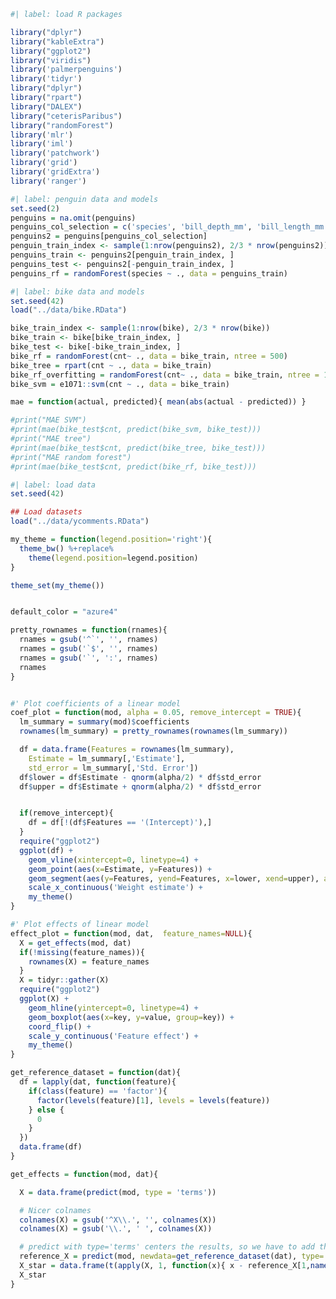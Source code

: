 ```r
#| label: load R packages

library("dplyr")
library("kableExtra")
library("ggplot2")
library("viridis")
library('palmerpenguins')
library('tidyr')
library("dplyr")
library("rpart")
library("DALEX")
library("ceterisParibus")
library("randomForest")
library('mlr')
library('iml')
library('patchwork')
library('grid')
library('gridExtra')
library('ranger')
```

```r
#| label: penguin data and models
set.seed(2)
penguins = na.omit(penguins)
penguins_col_selection = c('species', 'bill_depth_mm', 'bill_length_mm', 'flipper_length_mm', 'sex', 'body_mass_g') 
penguins2 = penguins[penguins_col_selection] 
penguin_train_index <- sample(1:nrow(penguins2), 2/3 * nrow(penguins2))
penguins_train <- penguins2[penguin_train_index, ]
penguins_test <- penguins2[-penguin_train_index, ]
penguins_rf = randomForest(species ~ ., data = penguins_train)
```

```r
#| label: bike data and models
set.seed(42)
load("../data/bike.RData")

bike_train_index <- sample(1:nrow(bike), 2/3 * nrow(bike))
bike_train <- bike[bike_train_index, ]
bike_test <- bike[-bike_train_index, ]
bike_rf = randomForest(cnt~ ., data = bike_train, ntree = 500)
bike_tree = rpart(cnt ~ ., data = bike_train)
bike_rf_overfitting = randomForest(cnt~ ., data = bike_train, ntree = 100)
bike_svm = e1071::svm(cnt ~ ., data = bike_train)

mae = function(actual, predicted){ mean(abs(actual - predicted)) }

#print("MAE SVM")
#print(mae(bike_test$cnt, predict(bike_svm, bike_test)))
#print("MAE tree")
#print(mae(bike_test$cnt, predict(bike_tree, bike_test)))
#print("MAE random forest")
#print(mae(bike_test$cnt, predict(bike_rf, bike_test)))

```


```r
#| label: load data
set.seed(42)

## Load datasets
load("../data/ycomments.RData")
```

```r
my_theme = function(legend.position='right'){
  theme_bw() %+replace%
    theme(legend.position=legend.position)
}

theme_set(my_theme())


default_color = "azure4"

pretty_rownames = function(rnames){
  rnames = gsub('^`', '', rnames)
  rnames = gsub('`$', '', rnames)
  rnames = gsub('`', ':', rnames)
  rnames
}


#' Plot coefficients of a linear model
coef_plot = function(mod, alpha = 0.05, remove_intercept = TRUE){
  lm_summary = summary(mod)$coefficients
  rownames(lm_summary) = pretty_rownames(rownames(lm_summary))

  df = data.frame(Features = rownames(lm_summary),
    Estimate = lm_summary[,'Estimate'],
    std_error = lm_summary[,'Std. Error'])
  df$lower = df$Estimate - qnorm(alpha/2) * df$std_error
  df$upper = df$Estimate + qnorm(alpha/2) * df$std_error


  if(remove_intercept){
    df = df[!(df$Features == '(Intercept)'),]
  }
  require("ggplot2")
  ggplot(df) +
    geom_vline(xintercept=0, linetype=4) +
    geom_point(aes(x=Estimate, y=Features)) +
    geom_segment(aes(y=Features, yend=Features, x=lower, xend=upper), arrow = arrow(angle=90, ends='both', length = unit(0.1, 'cm'))) +
    scale_x_continuous('Weight estimate') +
    my_theme()
}

#' Plot effects of linear model
effect_plot = function(mod, dat,  feature_names=NULL){
  X = get_effects(mod, dat)
  if(!missing(feature_names)){
    rownames(X) = feature_names
  }
  X = tidyr::gather(X)
  require("ggplot2")
  ggplot(X) +
    geom_hline(yintercept=0, linetype=4) +
    geom_boxplot(aes(x=key, y=value, group=key)) +
    coord_flip() +
    scale_y_continuous('Feature effect') +
    my_theme()
}

get_reference_dataset = function(dat){
  df = lapply(dat, function(feature){
    if(class(feature) == 'factor'){
      factor(levels(feature)[1], levels = levels(feature))
    } else {
      0
    }
  })
  data.frame(df)
}

get_effects = function(mod, dat){

  X = data.frame(predict(mod, type = 'terms'))

  # Nicer colnames
  colnames(X) = gsub('^X\\.', '', colnames(X))
  colnames(X) = gsub('\\.', ' ', colnames(X))

  # predict with type='terms' centers the results, so we have to add the mean again
  reference_X = predict(mod, newdata=get_reference_dataset(dat), type='terms')
  X_star = data.frame(t(apply(X, 1, function(x){ x - reference_X[1,names(X)]})))
  X_star
}


```

